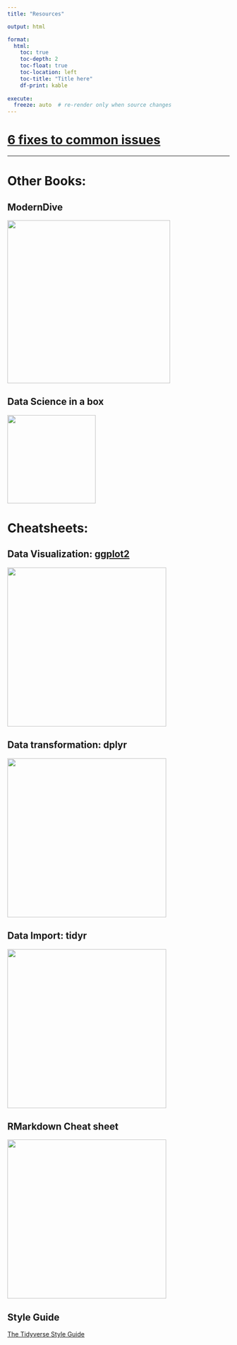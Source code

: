 ```yaml
---
title: "Resources"

output: html

format:
  html:
    toc: true
    toc-depth: 2
    toc-float: true
    toc-location: left
    toc-title: "Title here"
    df-print: kable
    
execute:
  freeze: auto  # re-render only when source changes    
---
```


# [6 fixes to common issues](https://docs.google.com/document/d/1P7IyZ4On9OlrCOhygFxjC7XhQqyw8OludwChz-uFd_o/edit)

------------------------------------------------------------------------

# **Other Books:**

## ModernDive

[![](images/ModernDive.png){width="369"}](https://moderndive.com/index.html)

## Data Science in a box

[![](images/dsbox.png){width="200"}](https://datasciencebox.org/content.html)

# **Cheatsheets:**

## Data Visualization: [ggplot2](https://raw.githubusercontent.com/rstudio/cheatsheets/main/data-visualization.pdf)

[![](images/ggplot2.png){width="360"}](https://raw.githubusercontent.com/rstudio/cheatsheets/main/data-visualization.pdf)

## Data transformation: dplyr

[![](images/dplyr.png){width="360"}](https://raw.githubusercontent.com/rstudio/cheatsheets/main/data-transformation.pdf)

## Data Import: tidyr

[![](images/tidyr.png){width="360"}](https://posit.co/wp-content/uploads/2022/10/tidyr.pdf)

## RMarkdown Cheat sheet

[![](images/rmarkdown.png){width="360"}](https://raw.githubusercontent.com/rstudio/cheatsheets/main/rmarkdown.pdf)

## Style Guide

[The Tidyverse Style Guide](https://style.tidyverse.org/index.html)
